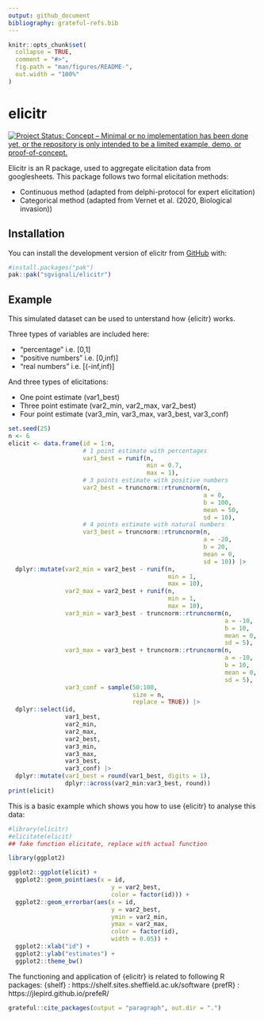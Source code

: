 ```yaml
---
output: github_document
bibliography: grateful-refs.bib
---
```


<!-- README.md is generated from README.Rmd. Please edit that file -->

```r
knitr::opts_chunk$set(
  collapse = TRUE,
  comment = "#>",
  fig.path = "man/figures/README-",
  out.width = "100%"
)
```
# elicitr

<!-- badges: start -->
[![Project Status: Concept – Minimal or no implementation has been done yet, or the repository is only intended to be a limited example, demo, or proof-of-concept.](https://www.repostatus.org/badges/latest/concept.svg)](https://www.repostatus.org/#concept)
<!-- badges: end -->

Elicitr is an R package, used to aggregate elicitation data from googlesheets. 
This package follows two formal elicitation methods:

* Continuous method (adapted from delphi-protocol for expert elicitation)
* Categorical method (adapted from Vernet et al. (2020, Biological invasion))

## Installation

You can install the development version of elicitr from [GitHub](https://github.com/) with:

``` r
#install.packages("pak")
pak::pak("sgvignali/elicitr")
```

## Example

This simulated dataset can be used to unterstand how {elicitr} works.

Three types of variables are included here:

* "percentage" i.e. \[0,1\]
* "positive numbers" i.e. \[0,inf)\]
* "real numbers" i.e. \[(-inf,inf)\]

And three types of elicitations:

* One point estimate (var1_best)\
* Three point estimate (var2_min, var2_max, var2_best)\
* Four point estimate (var3_min, var3_max, var3_best, var3_conf)\

```r
set.seed(25)
n <- 6
elicit <- data.frame(id = 1:n,
                     # 1 point estimate with percentages
                     var1_best = runif(n,
                                       min = 0.7,
                                       max = 1),
                     # 3 points estimate with positive numbers
                     var2_best = truncnorm::rtruncnorm(n,
                                                       a = 0,
                                                       b = 100,
                                                       mean = 50,
                                                       sd = 10),
                     # 4 points estimate with natural numbers
                     var3_best = truncnorm::rtruncnorm(n,
                                                       a = -20,
                                                       b = 20,
                                                       mean = 0,
                                                       sd = 10)) |>
  dplyr::mutate(var2_min = var2_best - runif(n,
                                             min = 1,
                                             max = 10),
                var2_max = var2_best + runif(n,
                                             min = 1,
                                             max = 10),
                var3_min = var3_best - truncnorm::rtruncnorm(n,
                                                             a = -10,
                                                             b = 10,
                                                             mean = 0,
                                                             sd = 5),
                var3_max = var3_best + truncnorm::rtruncnorm(n,
                                                             a = -10,
                                                             b = 10,
                                                             mean = 0,
                                                             sd = 5),
                var3_conf = sample(50:100,
                                   size = n,
                                   replace = TRUE)) |>
  dplyr::select(id,
                var1_best,
                var2_min,
                var2_max,
                var2_best,
                var3_min,
                var3_max,
                var3_best,
                var3_conf) |>
  dplyr::mutate(var1_best = round(var1_best, digits = 1),
                dplyr::across(var2_min:var3_best, round))
print(elicit)
```


This is a basic example which shows you how to use {elicitr} to analyse this data:

```r
#library(elicitr)
#elicitate(elicit)
## fake function elicitate, replace with actual function
```

```r
library(ggplot2)

ggplot2::ggplot(elicit) +
  ggplot2::geom_point(aes(x = id,
                             y = var2_best,
                             color = factor(id))) +
  ggplot2::geom_errorbar(aes(x = id,
                             y = var2_best,
                             ymin = var2_min,
                             ymax = var2_max,
                             color = factor(id),
                             width = 0.05)) +
  ggplot2::xlab("id") +
  ggplot2::ylab("estimates") +
  ggplot2::theme_bw()
```

The functioning and application of {elicitr} is related to following R packages: 
{shelf} : https://shelf.sites.sheffield.ac.uk/software
{prefR} : https://jlepird.github.io/prefeR/

```r
grateful::cite_packages(output = "paragraph", out.dir = ".")
```
